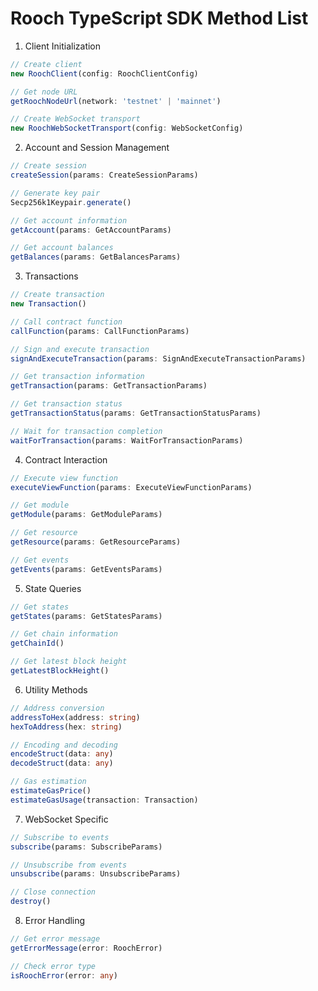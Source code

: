 # Rooch TypeScript SDK Method List

1. Client Initialization

```typescript
// Create client
new RoochClient(config: RoochClientConfig)

// Get node URL
getRoochNodeUrl(network: 'testnet' | 'mainnet')

// Create WebSocket transport
new RoochWebSocketTransport(config: WebSocketConfig)
```

2. Account and Session Management

```typescript
// Create session
createSession(params: CreateSessionParams)

// Generate key pair
Secp256k1Keypair.generate()

// Get account information
getAccount(params: GetAccountParams)

// Get account balances
getBalances(params: GetBalancesParams)
```

3. Transactions

```typescript
// Create transaction
new Transaction()

// Call contract function
callFunction(params: CallFunctionParams)

// Sign and execute transaction
signAndExecuteTransaction(params: SignAndExecuteTransactionParams)

// Get transaction information
getTransaction(params: GetTransactionParams)

// Get transaction status
getTransactionStatus(params: GetTransactionStatusParams)

// Wait for transaction completion
waitForTransaction(params: WaitForTransactionParams)
```

4. Contract Interaction

```typescript
// Execute view function
executeViewFunction(params: ExecuteViewFunctionParams)

// Get module
getModule(params: GetModuleParams)

// Get resource
getResource(params: GetResourceParams)

// Get events
getEvents(params: GetEventsParams)
```

5. State Queries

```typescript
// Get states
getStates(params: GetStatesParams) 

// Get chain information
getChainId()

// Get latest block height
getLatestBlockHeight()
```

6. Utility Methods

```typescript
// Address conversion
addressToHex(address: string)
hexToAddress(hex: string)

// Encoding and decoding
encodeStruct(data: any)
decodeStruct(data: any)

// Gas estimation
estimateGasPrice()
estimateGasUsage(transaction: Transaction)
```

7. WebSocket Specific

```typescript
// Subscribe to events
subscribe(params: SubscribeParams)

// Unsubscribe from events
unsubscribe(params: UnsubscribeParams)

// Close connection
destroy()
```

8. Error Handling

```typescript
// Get error message
getErrorMessage(error: RoochError)

// Check error type
isRoochError(error: any)
```